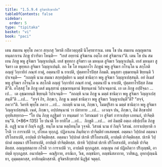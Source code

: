 ```yaml
---
title: "1.5.9.4 สูจิฆรสิกฺขาปท"
tableOfContents: false
sidebar:
  order: 5
type: "tipitaka"
basket: "vi"
book: "paci"
---
```



<DynamicBreadcrumb />

<Division number="516" book="paci">

<Paragraph number="1520" book="paci">
เตน สมเยน พุทฺโธ ภควา สกฺเกสุ วิหรติ กปิลวตฺถุสฺมิํ นิโคฺรธาราเม. เตน โข ปน สมเยน อญฺญตเรน ทนฺตกาเรน ภิกฺขู ปวาริตา โหนฺติ—  “เยสํ อยฺยานํ สูจิฆเรน อตฺโถ อหํ สูจิฆเรนา”ติ. เตน โข ปน สมเยน ภิกฺขู พหู สูจิฆเร วิญฺญาเปนฺติ. เยสํ ขุทฺทกา สูจิฆรา เต มหนฺเต สูจิฆเร วิญฺญาเปนฺติ. เยสํ มหนฺตา สูจิฆรา เต ขุทฺทเก สูจิฆเร วิญฺญาเปนฺติ. อถ โข โส ทนฺตกาโร ภิกฺขูนํ พหู สูจิฆเร กโรนฺโต น สกฺโกติ อญฺญํ วิกฺกายิกํ ภณฺฑํ กาตุํ, อตฺตนาปิ น ยาเปติ, ปุตฺตทาโรปิสฺส กิลมติ. มนุสฺสา อุชฺฌายนฺติ ขิยฺยนฺติ วิปาเจนฺติ—  “กถญฺหิ นาม สมณา สกฺยปุตฺติยา น มตฺตํ ชานิตฺวา พหู สูจิฆเร วิญฺญาเปสฺสนฺติ. อยํ อิเมสํ พหู สูจิฆเร กโรนฺโต น สกฺโกติ อญฺญํ วิกฺกายิกํ ภณฺฑํ กาตุํ, อตฺตนาปิ น ยาเปติ, ปุตฺตทาโรปิสฺส กิลมตี”ติ.
</Paragraph>

<Paragraph number="1521" book="paci">
อโสฺสสุํ โข ภิกฺขู เตสํ มนุสฺสานํ อุชฺฌายนฺตานํ ขิยฺยนฺตานํ วิปาเจนฺตานํ. เย เต ภิกฺขู อปฺปิจฺฉา …เป…  เต อุชฺฌายนฺติ ขิยฺยนฺติ วิปาเจนฺติ—  “กถญฺหิ นาม ภิกฺขู น มตฺตํ ชานิตฺวา พหู สูจิฆเร วิญฺญาเปสฺสนฺตี”ติ …เป…  “สจฺจํ กิร, ภิกฺขเว, ภิกฺขู น มตฺตํ ชานิตฺวา พหู สูจิฆเร วิญฺญาเปนฺตี”ติ? “สจฺจํ, ภควา”ติ. วิครหิ พุทฺโธ ภควา …เป…  กถญฺหิ นาม เต, ภิกฺขเว, โมฆปุริสา น มตฺตํ ชานิตฺวา พหู สูจิฆเร วิญฺญาเปสฺสนฺติ. เนตํ, ภิกฺขเว, อปฺปสนฺนานํ วา ปสาทาย …เป…  เอวญฺจ ปน, ภิกฺขเว, อิมํ สิกฺขาปทํ อุทฺทิเสยฺยาถ—
</Paragraph>

</Division>
<Division number="517" book="paci">

<Paragraph number="1522" book="paci">
<Emphasis>“โย ปน ภิกฺขุ อฏฺฐิมยํ วา ทนฺตมยํ วา วิสาณมยํ วา สูจิฆรํ การาเปยฺย เภทนกํ, ปาจิตฺติยนฺ”</Emphasis>ติ. (*86*:<Emphasis>135</Emphasis>)
</Paragraph>

</Division>
<Division number="518" book="paci">

<Paragraph number="1523" book="paci">
<Emphasis>โย ปนา</Emphasis>ติ โย ยาทิโส …เป…  <Emphasis>ภิกฺขู</Emphasis>ติ …เป…  อยํ อิมสฺมิํ อตฺเถ อธิปฺเปโต ภิกฺขูติ.
</Paragraph>

<Paragraph number="1524" book="paci">
<Emphasis>อฏฺฐิ</Emphasis> นาม ยํ กิญฺจิ อฏฺฐิ.
</Paragraph>

<Paragraph number="1525" book="paci">
<Emphasis>ทนฺโต</Emphasis> นาม หตฺถิทนฺโต วุจฺจติ.
</Paragraph>

<Paragraph number="1526" book="paci">
<Emphasis>วิสาณํ</Emphasis> นาม ยํ กิญฺจิ วิสาณํ.
</Paragraph>

<Paragraph number="1527" book="paci">
<Emphasis>การาเปยฺยา</Emphasis>ติ กโรติ วา การาเปติ วา, ปโยเค ทุกฺกฏํ. ปฏิลาเภน ภินฺทิตฺวา ปาจิตฺติยํ เทเสตพฺพํ.
</Paragraph>

</Division>
<Division number="519" book="paci">

<Paragraph number="1528" book="paci">
อตฺตนา วิปฺปกตํ อตฺตนา ปริโยสาเปติ, อาปตฺติ ปาจิตฺติยสฺส. อตฺตนา วิปฺปกตํ ปเรหิ ปริโยสาเปติ, อาปตฺติ ปาจิตฺติยสฺส. ปเรหิ วิปฺปกตํ อตฺตนา ปริโยสาเปติ, อาปตฺติ ปาจิตฺติยสฺส. ปเรหิ วิปฺปกตํ ปเรหิ ปริโยสาเปติ, อาปตฺติ ปาจิตฺติยสฺส.
</Paragraph>

<Paragraph number="1529" book="paci">
อญฺญสฺสตฺถาย กโรติ วา การาเปติ วา, อาปตฺติ ทุกฺกฏสฺส. อญฺเญน กตํ ปฏิลภิตฺวา ปริภุญฺชติ, อาปตฺติ ทุกฺกฏสฺส.
</Paragraph>

</Division>
<Division number="520" book="paci">

<Paragraph number="1530" book="paci">
อนาปตฺติ—  คณฺฐิกาย, อรณิเก, วิเธ, อญฺชนิยา, อญฺชนิสลากาย, วาสิชเฏ, อุทกปุญฺฉนิยา, อุมฺมตฺตกสฺส, อาทิกมฺมิกสฺสาติ.

</Paragraph>
</Division>

<Paragraph number="1531" type="center" book="paci">
สูจิฆรสิกฺขาปทํ นิฏฺฐิตํ จตุตฺถํ.
</Paragraph>